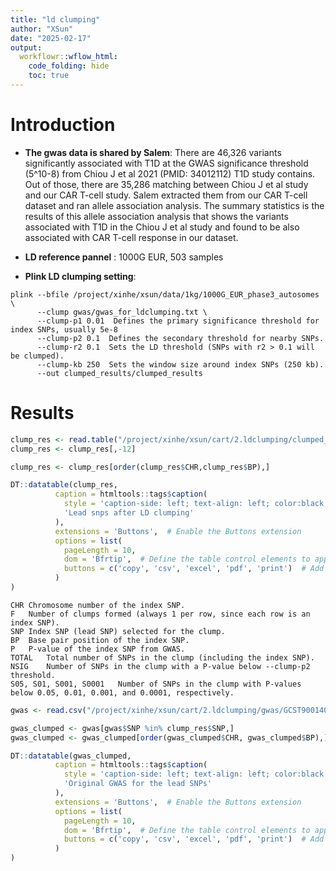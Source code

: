 ```yaml
---
title: "ld clumping"
author: "XSun"
date: "2025-02-17"
output:
  workflowr::wflow_html:
    code_folding: hide
    toc: true
---
```


# Introduction

- **The gwas data is shared by Salem**: There are 46,326 variants significantly associated with T1D at the GWAS significance threshold (5^10-8) from Chiou J et al 2021 (PMID: 34012112) T1D study contains. Out of those, there are 35,286 matching between Chiou J et al study and our CAR T-cell study. Salem extracted them from our CAR T-cell dataset and ran allele association analysis. The summary statistics is the results of this allele association analysis that shows the variants associated with T1D in the Chiou J et al study and found to be also associated with CAR T-cell response in our dataset.

- **LD reference pannel** : 1000G EUR, 503 samples

- **Plink LD clumping setting**: 

```
plink --bfile /project/xinhe/xsun/data/1kg/1000G_EUR_phase3_autosomes \
      --clump gwas/gwas_for_ldclumping.txt \
      --clump-p1 0.01  Defines the primary significance threshold for index SNPs, usually 5e-8
      --clump-p2 0.1  Defines the secondary threshold for nearby SNPs.
      --clump-r2 0.1  Sets the LD threshold (SNPs with r2 > 0.1 will be clumped).
      --clump-kb 250  Sets the window size around index SNPs (250 kb).
      --out clumped_results/clumped_results  
```

# Results

```r

clump_res <- read.table("/project/xinhe/xsun/cart/2.ldclumping/clumped_results/clumped_results.clumped", header = T)
clump_res <- clump_res[,-12]

clump_res <- clump_res[order(clump_res$CHR,clump_res$BP),]

DT::datatable(clump_res, 
          caption = htmltools::tags$caption(
            style = 'caption-side: left; text-align: left; color:black; font-size:150%;',
            'Lead snps after LD clumping'
          ),
          extensions = 'Buttons',  # Enable the Buttons extension
          options = list(
            pageLength = 10,
            dom = 'Bfrtip',  # Define the table control elements to appear on the page
            buttons = c('copy', 'csv', 'excel', 'pdf', 'print')  # Add buttons for exporting
          )
)

```

```
CHR	Chromosome number of the index SNP.
F	Number of clumps formed (always 1 per row, since each row is an index SNP).
SNP	Index SNP (lead SNP) selected for the clump.
BP	Base pair position of the index SNP.
P	P-value of the index SNP from GWAS.
TOTAL	Total number of SNPs in the clump (including the index SNP).
NSIG	Number of SNPs in the clump with a P-value below --clump-p2 threshold.
S05, S01, S001, S0001	Number of SNPs in the clump with P-values below 0.05, 0.01, 0.001, and 0.0001, respectively.
```

```r

gwas <- read.csv("/project/xinhe/xsun/cart/2.ldclumping/gwas/GCST90014023_CART_GWAS.csv", sep = "\t")

gwas_clumped <- gwas[gwas$SNP %in% clump_res$SNP,]
gwas_clumped <- gwas_clumped[order(gwas_clumped$CHR, gwas_clumped$BP),]

DT::datatable(gwas_clumped, 
          caption = htmltools::tags$caption(
            style = 'caption-side: left; text-align: left; color:black; font-size:150%;',
            'Original GWAS for the lead SNPs'
          ),
          extensions = 'Buttons',  # Enable the Buttons extension
          options = list(
            pageLength = 10,
            dom = 'Bfrtip',  # Define the table control elements to appear on the page
            buttons = c('copy', 'csv', 'excel', 'pdf', 'print')  # Add buttons for exporting
          )
)

```
